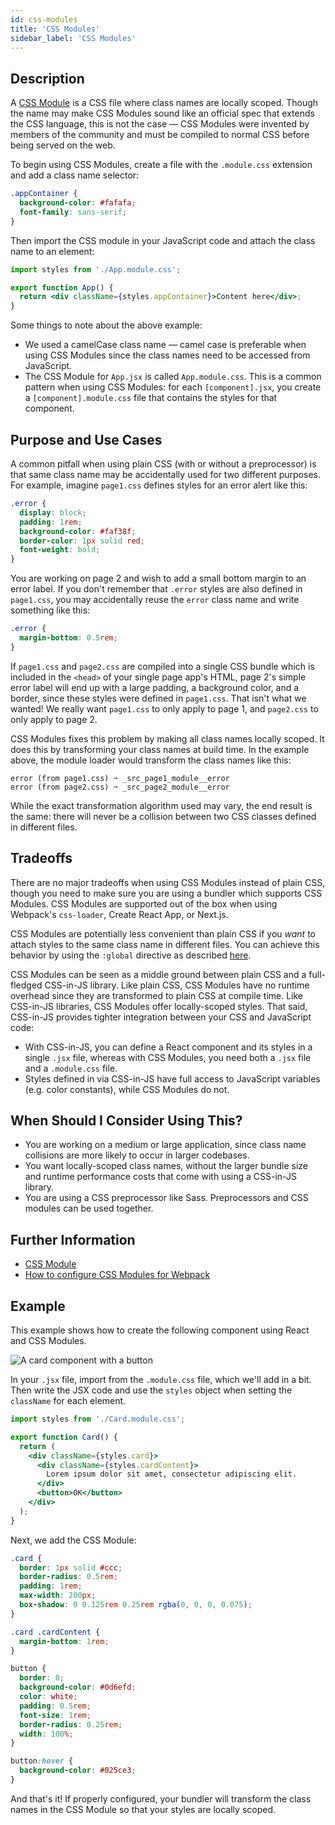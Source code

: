 ```yaml
---
id: css-modules
title: 'CSS Modules'
sidebar_label: 'CSS Modules'
---
```


## Description

A [CSS Module](https://github.com/css-modules/css-modules) is a CSS file where class names are locally scoped. Though the name may make CSS Modules sound like an official spec that extends the CSS language, this is not the case — CSS Modules were invented by members of the community and must be compiled to normal CSS before being served on the web.

To begin using CSS Modules, create a file with the `.module.css` extension and add a class name selector:

```css title="App.module.css"
.appContainer {
  background-color: #fafafa;
  font-family: sans-serif;
}
```

Then import the CSS module in your JavaScript code and attach the class name to an element:

```jsx title="App.jsx"
import styles from './App.module.css';

export function App() {
  return <div className={styles.appContainer}>Content here</div>;
}
```

Some things to note about the above example:

- We used a camelCase class name — camel case is preferable when using CSS Modules since the class names need to be accessed from JavaScript.
- The CSS Module for `App.jsx` is called `App.module.css`. This is a common pattern when using CSS Modules: for each `[component].jsx`, you create a `[component].module.css` file that contains the styles for that component.

## Purpose and Use Cases

A common pitfall when using plain CSS (with or without a preprocessor) is that same class name may be accidentally used for two different purposes. For example, imagine `page1.css` defines styles for an error alert like this:

```css title="page1.css"
.error {
  display: block;
  padding: 1rem;
  background-color: #faf38f;
  border-color: 1px solid red;
  font-weight: bold;
}
```

You are working on page 2 and wish to add a small bottom margin to an error label. If you don't remember that `.error` styles are also defined in `page1.css`, you may accidentally reuse the `error` class name and write something like this:

```css title="page2.css"
.error {
  margin-bottom: 0.5rem;
}
```

If `page1.css` and `page2.css` are compiled into a single CSS bundle which is included in the `<head>` of your single page app's HTML, page 2's simple error label will end up with a large padding, a background color, and a border, since these styles were defined in `page1.css`. That isn't what we wanted! We really want `page1.css` to only apply to page 1, and `page2.css` to only apply to page 2.

CSS Modules fixes this problem by making all class names locally scoped. It does this by transforming your class names at build time. In the example above, the module loader would transform the class names like this:

```text
error (from page1.css) ➙ _src_page1_module__error
error (from page2.css) ➙ _src_page2_module__error
```

While the exact transformation algorithm used may vary, the end result is the same: there will never be a collision between two CSS classes defined in different files.

## Tradeoffs

There are no major tradeoffs when using CSS Modules instead of plain CSS, though you need to make sure you are using a bundler which supports CSS Modules. CSS Modules are supported out of the box when using Webpack's `css-loader`, Create React App, or Next.js.

CSS Modules are potentially less convenient than plain CSS if you _want_ to attach styles to the same class name in different files. You can achieve this behavior by using the `:global` directive as described [here](https://github.com/css-modules/css-modules#exceptions).

CSS Modules can be seen as a middle ground between plain CSS and a full-fledged CSS-in-JS library. Like plain CSS, CSS Modules have no runtime overhead since they are transformed to plain CSS at compile time. Like CSS-in-JS libraries, CSS Modules offer locally-scoped styles. That said, CSS-in-JS provides tighter integration between your CSS and JavaScript code:

- With CSS-in-JS, you can define a React component and its styles in a single `.jsx` file, whereas with CSS Modules, you need both a `.jsx` file and a `.module.css` file.
- Styles defined in via CSS-in-JS have full access to JavaScript variables (e.g. color constants), while CSS Modules do not.

## When Should I Consider Using This?

- You are working on a medium or large application, since class name collisions are more likely to occur in larger codebases.
- You want locally-scoped class names, without the larger bundle size and runtime performance costs that come with using a CSS-in-JS library.
- You are using a CSS preprocessor like Sass. Preprocessors and CSS modules can be used together.

## Further Information

- [CSS Module](https://github.com/css-modules/css-modules)
- [How to configure CSS Modules for Webpack](https://blog.logrocket.com/how-to-configure-css-modules-webpack/)

## Example

This example shows how to create the following component using React and CSS Modules.

![A card component with a button](styling-example.png)

In your `.jsx` file, import from the `.module.css` file, which we'll add in a bit. Then write the JSX code and use the `styles` object when setting the `className` for each element.

```jsx title="Card.jsx"
import styles from './Card.module.css';

export function Card() {
  return (
    <div className={styles.card}>
      <div className={styles.cardContent}>
        Lorem ipsum dolor sit amet, consectetur adipiscing elit.
      </div>
      <button>OK</button>
    </div>
  );
}
```

Next, we add the CSS Module:

```css title="Card.module.css"
.card {
  border: 1px solid #ccc;
  border-radius: 0.5rem;
  padding: 1rem;
  max-width: 200px;
  box-shadow: 0 0.125rem 0.25rem rgba(0, 0, 0, 0.075);
}

.card .cardContent {
  margin-bottom: 1rem;
}

button {
  border: 0;
  background-color: #0d6efd;
  color: white;
  padding: 0.5rem;
  font-size: 1rem;
  border-radius: 0.25rem;
  width: 100%;
}

button:hover {
  background-color: #025ce3;
}
```

And that's it! If properly configured, your bundler will transform the class names in the CSS Module so that your styles are locally scoped.
